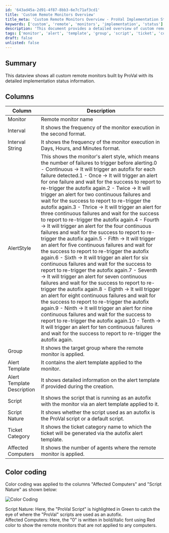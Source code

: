 ```yaml
---
id: '643ad45a-2d91-4f87-8bb3-6e7c71af3cd1'
title: 'Custom Remote Monitors Overview'
title_meta: 'Custom Remote Monitors Overview - ProVal Implementation Status'
keywords: ['custom', 'remote', 'monitors', 'implementation', 'status']
description: 'This document provides a detailed overview of custom remote monitors built by ProVal, including their implementation status, execution intervals, alert styles, and target groups. It also includes color coding for easy identification of critical information.'
tags: ['monitor', 'alert', 'template', 'group', 'script', 'ticket', 'computers', 'status']
draft: false
unlisted: false
---
```

## Summary

This dataview shows all custom remote monitors built by ProVal with its detailed implementation status information.

## Columns

| Column                | Description                                                                                                                      |
|----------------------|----------------------------------------------------------------------------------------------------------------------------------|
| Monitor              | Remote monitor name                                                                                                             |
| Interval             | It shows the frequency of the monitor execution in the second format.                                                           |
| Interval String      | It shows the frequency of the monitor execution in Days, Hours, and Minutes format.                                            |
| AlertStyle           | This shows the monitor's alert style, which means the number of failures to trigger before alerting.0 - Continuous -> It will trigger an autofix for each failure detected.1 - Once -> It will trigger an alert for one failure and wait for the success to report to re-trigger the autofix again.2 - Twice -> It will trigger an alert for two continuous failures and wait for the success to report to re-trigger the autofix again.3 - Thrice -> It will trigger an alert for three continuous failures and wait for the success to report to re-trigger the autofix again.4 - Fourth -> It will trigger an alert for the four continuous failures and wait for the success to report to re-trigger the autofix again.5 - Fifth -> It will trigger an alert for five continuous failures and wait for the success to report to re-trigger the autofix again.6 - Sixth -> It will trigger an alert for six continuous failures and wait for the success to report to re-trigger the autofix again.7 - Seventh -> It will trigger an alert for seven continuous failures and wait for the success to report to re-trigger the autofix again.8 - Eighth -> It will trigger an alert for eight continuous failures and wait for the success to report to re-trigger the autofix again.9 - Ninth -> It will trigger an alert for nine continuous failures and wait for the success to report to re-trigger the autofix again.10 - Tenth -> It will trigger an alert for ten continuous failures and wait for the success to report to re-trigger the autofix again. |
| Group                | It shows the target group where the remote monitor is applied.                                                                   |
| Alert Template       | It contains the alert template applied to the monitor.                                                                          |
| Alert Template Description | It shows detailed information on the alert template if provided during the creation.                                     |
| Script               | It shows the script that is running as an autofix with the monitor via an alert template applied to it.                         |
| Script Nature        | It shows whether the script used as an autofix is the ProVal script or a default script.                                       |
| Ticket Category      | It shows the ticket category name to which the ticket will be generated via the autofix alert template.                         |
| Affected Computers   | It shows the number of agents where the remote monitor is applied.                                                              |

## Color coding

Color coding was applied to the columns "Affected Computers" and "Script Nature" as shown below:

![Color Coding](../../../static/img/ProVal-Remote-Monitor-Detailed-Report/image_1.png)

Script Nature: Here, the "ProVal Script" is highlighted in Green to catch the eye of where the "ProVal" scripts are used as an autofix.  
Affected Computers: Here, the "0" is written in bold/italic font using Red color to show the remote monitors that are not applied to any computers.












